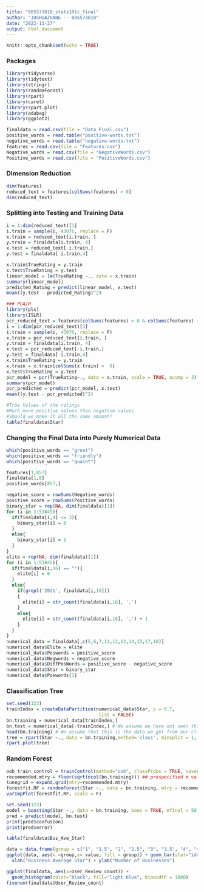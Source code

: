 ```yaml
---
title: "805573810_stats101c_final"
author: "JOSHUAZHANG -- 805573810"
date: "2022-11-27"
output: html_document
---
```


```r
knitr::opts_chunk$set(echo = TRUE)
```

### Packages
```r
library(tidyverse)
library(tidytext)
library(stringr)
library(randomForest)
library(rpart)
library(caret)
library(rpart.plot)
library(adabag)
library(ggplot2)
```


```r
finaldata = read.csv(file = "Data_Final.csv")
positive_words = read.table("positive-words.txt")
negative_words = read.table("negative-words.txt")
features = read.csv(file = "Features.csv") 
Negative_words = read.csv(file = "NegativeWords.csv")
Positive_words = read.csv(file = "PositiveWords.csv")
```


### Dimension Reduction
```r
dim(features)
reduced_text = features[colSums(features) > 0]
dim(reduced_text)
```

### Splitting into Testing and Training Data

```r
i = 1:dim(reduced_text)[1]
i.train = sample(i, 43076, replace = F)
x.train = reduced_text[i.train, ]
y.train = finaldata[i.train, 4]  
x.test = reduced_text[-i.train,]
y.test = finaldata[-i.train,4]
```

```r
x.train$TrueRating = y.train
x.test$TrueRating = y.test
linear_model = lm(TrueRating ~., data = x.train)
summary(linear_model)
predicted_Rating = predict(linear_model, x.test)
mean((y.test - predicted_Rating)^2)
```


```r
### PCA/R 
library(pls)
library(ISLR)
pcr_reduced_text = features[colSums(features) > 0 & colSums(features) < 4000]
i = 1:dim(pcr_reduced_text)[1]
i.train = sample(i, 43076, replace = F)
x.train = pcr_reduced_text[i.train, ]          
y.train = finaldata[i.train, 4]  
x.test = pcr_reduced_text[-i.train,]
y.test = finaldata[-i.train,4]
x.train$TrueRating = y.train
x.train = x.train[colSums(x.train) >  0]
x.test$TrueRating = y.test
pcr_model = pcr(TrueRating~., data = x.train, scale = TRUE, ncomp = 3)
summary(pcr_model)
pcr_predicted = predict(pcr_model, x.test)
mean((y.test - pcr_predicted)^2)
```

```r
#True Values of the ratings 
#Much more positive values than negative values
#Should we make it all the same amount? 
table(finaldata$Star)
```
### Changing the Final Data into Purely Numerical Data
```r
which(positive_words == "great")
which(positive_words == "friendly")
which(positive_words == "quaint")
```
```r
features[1,857]
finaldata[1,8]
positive_words[857,]
```

```r
negative_score = rowSums(Negative_words)
positive_score = rowSums(Positive_words)
binary_star = rep(NA, dim(finaldata)[1])
for (i in 1:53845){
  if(finaldata[i,4] <= 3){
    binary_star[i] = 0 
  }
  else{
    binary_star[i] = 1
  }
}
elite = rep(NA, dim(finaldata)[1])
for (i in 1:53845){
  if(finaldata[i,16] == ""){
    elite[i] = 0
  }
  else{
    if(grepl('2021', finaldata[i,16]))
    {
      elite[i] = str_count(finaldata[i,16], ',')
    }
    else{
      elite[i] = str_count(finaldata[i,16], ',') + 1 
    }
  }
}
numerical_data = finaldata[,c(5,6,7,11,12,13,14,15,17,18)]
numerical_data$Elite = elite
numerical_data$Poswords = positive_score
numerical_data$Negwords = negative_score
numerical_data$DiffPosWords = positive_score - negative_score
numerical_data$Star = binary_star
numerical_data$Poswords[1]
```

### Classification Tree
```r
set.seed(123)
trainIndex = createDataPartition(numerical_data$Star, p = 0.7, 
                                  list = FALSE)
bn.training = numerical_data[trainIndex,]
bn.test = numerical_data[-trainIndex,] # We assume we have not seen this.
head(bn.training) # We assume that this is the data we get from our client.
tree = rpart(Star ~., data = bn.training,method='class', minsplit = 1, minbucket =1)
rpart.plot(tree)
```
### Random Forest
```r
oob_train_control = trainControl(method="oob", classProbs = TRUE, savePredictions = TRUE)
recommended.mtry = floor(sqrt(ncol(bn.training))) ## prespecified m value
tunegrid = expand.grid(mtry=recommended.mtry) 
forestfit.RF = randomForest(Star ~., data = bn.training, mtry = recommended.mtry, ntree = 500, importance = TRUE)
varImpPlot(forestfit.RF, scale = F)
```
```r
set.seed(123)
model = boosting(Star ~., data = bn.training, boos = TRUE, mfinal = 50)
pred = predict(model, bn.test)
print(pred$confusion)
print(pred$error)
```

```r
table(finaldata$Bus_Ave_Star)
```

```r
data = data.frame(group = c("1", "1.5", "2", "2.5", "3", "3.5", "4", "4.5", "5"),  value = c(10,105,598,1637,3349,9808,21585,14985,1768))
ggplot(data, aes(x =group,y= value, fill = group)) + geom_bar(stat="identity") +
  xlab("Business Average Star") + ylab("Number of Businesses")
```
```r
ggplot(finaldata, aes(x=User_Review_count)) + 
  geom_histogram(color="black", fill="light blue", binwidth = 1000)
fivenum(finaldata$User_Review_count)
```

